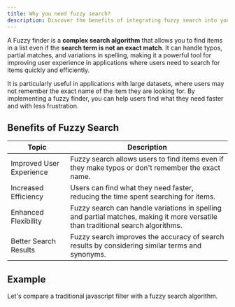 ```yaml
---
title: Why you need fuzzy search?
description: Discover the benefits of integrating fuzzy search into your applications.
---
```


A Fuzzy finder is a **complex search algorithm** that allows you to find items in a list even if the **search term is not an exact match**. It can handle typos, partial matches, and variations in spelling, making it a powerful tool for improving user experience in applications where users need to search for items quickly and efficiently.


It is particularly useful in applications with large datasets, where users may not remember the exact name of the item they are looking for. By implementing a fuzzy finder, you can help users find what they need faster and with less frustration.


## Benefits of Fuzzy Search
| Topic | Description |
|---------|-------------|
| Improved User Experience | Fuzzy search allows users to find items even if they make typos or don't remember the exact name. |
| Increased Efficiency | Users can find what they need faster, reducing the time spent searching for items. |
| Enhanced Flexibility | Fuzzy search can handle variations in spelling and partial matches, making it more versatile than traditional search algorithms. |
| Better Search Results | Fuzzy search improves the accuracy of search results by considering similar terms and synonyms. |


## Example
Let's compare a traditional javascript filter with a fuzzy search algorithm.


<UsageExample />